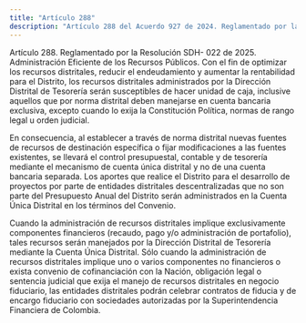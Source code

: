 ```yaml
---
title: "Artículo 288"
description: "Artículo 288 del Acuerdo 927 de 2024. Reglamentado por la Resolución SDH- 022 de 2025."
---
```


Artículo 288. Reglamentado por la Resolución SDH- 022 de 2025. Administración Eficiente de los Recursos Públicos. Con el fin de optimizar los recursos distritales, reducir el endeudamiento y aumentar la rentabilidad para el Distrito, los recursos distritales administrados por la Dirección Distrital de Tesorería serán susceptibles de hacer unidad de caja, inclusive aquellos que por norma distrital deben manejarse en cuenta bancaria exclusiva, excepto cuando lo exija la Constitución Política, normas de rango legal u orden judicial.
 
En consecuencia, al establecer a través de norma distrital nuevas fuentes de recursos de destinación específica o fijar modificaciones a las fuentes existentes, se llevará el control presupuestal, contable y de tesorería mediante el mecanismo de cuenta única distrital y no de una cuenta bancaria separada.
Los aportes que realice el Distrito para el desarrollo de proyectos por parte de entidades distritales descentralizadas que no son parte del Presupuesto Anual del Distrito serán administrados en la Cuenta Única Distrital en los términos del Convenio.
 
Cuando la administración de recursos distritales implique exclusivamente componentes financieros (recaudo, pago y/o administración de portafolio), tales recursos serán manejados por la Dirección Distrital de Tesorería mediante la Cuenta Única Distrital. Sólo cuando la administración de recursos distritales implique uno o varios componentes no financieros o exista convenio de cofinanciación con la Nación, obligación legal o sentencia judicial que exija el manejo de recursos distritales en negocio fiduciario, las entidades distritales podrán celebrar contratos de fiducia y de encargo fiduciario con sociedades autorizadas por la Superintendencia Financiera de Colombia.